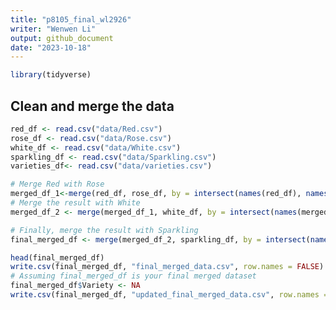 ```yaml
---
title: "p8105_final_wl2926"
writer: "Wenwen Li"
output: github_document
date: "2023-10-18"
---
```

```r
library(tidyverse)
```

## Clean and merge the data
```r
red_df <- read.csv("data/Red.csv")
rose_df <- read.csv("data/Rose.csv")
white_df <- read.csv("data/White.csv")
sparkling_df <- read.csv("data/Sparkling.csv")
varieties_df<- read.csv("data/varieties.csv")

# Merge Red with Rose
merged_df_1<-merge(red_df, rose_df, by = intersect(names(red_df), names(rose_df)), all.x = TRUE )
# Merge the result with White
merged_df_2 <- merge(merged_df_1, white_df, by = intersect(names(merged_df_1), names(white_df)), all.x = TRUE)

# Finally, merge the result with Sparkling
final_merged_df <- merge(merged_df_2, sparkling_df, by = intersect(names(merged_df_2), names(sparkling_df)), all.x = TRUE)

head(final_merged_df)
write.csv(final_merged_df, "final_merged_data.csv", row.names = FALSE)
# Assuming final_merged_df is your final merged dataset
final_merged_df$Variety <- NA
write.csv(final_merged_df, "updated_final_merged_data.csv", row.names = FALSE)

```